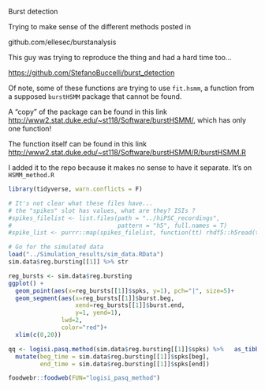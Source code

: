 Burst detection

Trying to make sense of the different methods posted in

github.com/ellesec/burstanalysis

This guy was trying to reproduce the thing and had a hard time too...

<https://github.com/StefanoBuccelli/burst_detection>

Of note, some of these functions are trying to use `fit.hsmm`, a function from a supposed `burstHSMM` package that cannot be found.

A "copy" of the package can be found in this link <http://www2.stat.duke.edu/~st118/Software/burstHSMM/>, which has only one function!

The function itself can be found in this link <http://www2.stat.duke.edu/~st118/Software/burstHSMM/R/burstHSMM.R>

I added it to the repo because it makes no sense to have it separate. It's on `HSMM_method.R`

```r
library(tidyverse, warn.conflicts = F)

# It's not clear what these files have...
# the "spikes" slot has values, what are they? ISIs ?
#spikes_filelist <- list.files(path = "../hiPSC_recordings",
#                              pattern = "h5", full.names = T)
#spike_list <- purrr::map(spikes_filelist, function(tt) rhdf5::h5read(tt, "spikes"))

# Go for the simulated data
load("../Simulation_results/sim_data.RData")
sim.data$reg.bursting[[1]] %>% str
```

```r
reg_bursts <- sim.data$reg.bursting
ggplot() +
  geom_point(aes(x=reg_bursts[[1]]$spks, y=1), pch="|", size=5)+
  geom_segment(aes(x=reg_bursts[[1]]$burst.beg, 
                   xend=reg_bursts[[1]]$burst.end,
                   y=1, yend=1),
               lwd=2,
               color="red")+
  xlim(c(0,20))


```

```r
qq <- logisi.pasq.method(sim.data$reg.bursting[[1]]$spks) %>%   as_tibble() %>% 
  mutate(beg_time = sim.data$reg.bursting[[1]]$spks[beg],
         end_time = sim.data$reg.bursting[[1]]$spks[end])
```

```r
foodwebr::foodweb(FUN="logisi_pasq_method")
```
